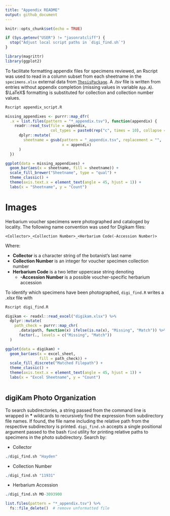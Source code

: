 ```yaml
---
title: "Appendix README"
output: github_document
---
```


```r
knitr::opts_chunk$set(echo = TRUE)

if (Sys.getenv("USER") != "jasonratcliff") {
  stop("Adjust local script paths in `digi_find.sh`")
}

library(magrittr)
library(ggplot2)
```

To facilitate formatting appendix files for specimens reviewed, an Rscript
was used to read in a column subset from each sheetname in the
`specimens.xlsx` external data from
[`ThesisPackage`](https://github.com/jasonratcliff/ThesisPackage).
A *.tsv* file is written from entries without appendix completion
(missing values in variable `App.A`). $\LaTeX$ formatting is substituted
for collection and collection number values.

```r
Rscript appendix_script.R
```

```r
missing_appendixes <- purrr::map_dfr(
  .x = list.files(pattern = "*_appendix.tsv"), function(appendix) {
    readr::read_tsv(file = appendix,
                    col_types = paste0(rep("c", times = 10), collapse = "")) %>%
      dplyr::mutate(
        sheetname = gsub(pattern = "_appendix.tsv", replacement = "",
                         x = appendix)
      )
  })

ggplot(data = missing_appendixes) +
  geom_bar(aes(x = sheetname, fill = sheetname)) +
  scale_fill_brewer("Sheetname", type = "qual") +
  theme_classic() +
  theme(axis.text.x = element_text(angle = 45, hjust = 1)) +
  labs(x = "Sheetname", y = "Count")
```

# Images

Herbarium voucher specimens were photographed and cataloged by locality.
The following name convention was used for Digikam files:
    
`<Collector>_<Collection Number>_<Herbarium Code(-Accession Number)>`

Where:

 - **Collector** is a character string of the botanist's last name
 - **Collection Number** is an integer for voucher specimen collection number
 - **Herbarium Code** is a two letter uppercase string denoting 
    + **-Accession Number** is a possible voucher-specific herbarium accession

To identify which specimens have been photographed, `digi_find.R` writes a
*.xlsx* file with 

```r
Rscript digi_find.R
```

```r
digikam <- readxl::read_excel("digikam.xlsx") %>%
  dplyr::mutate(
    path_check = purrr::map_chr(
      .data$path, function(x) ifelse(is.na(x), "Missing", "Match")) %>%
      factor(., levels = c("Missing", "Match"))
  )

ggplot(data = digikam) +
  geom_bar(aes(x = excel_sheet,
               fill = path_check)) +
  scale_fill_discrete("Matched Filepath") +
  theme_classic() +
  theme(axis.text.x = element_text(angle = 45, hjust = 1)) +
  labs(x = "Excel Sheetname", y = "Count")
  
```

## digiKam Photo Organization

To search  subdirectories, a string passed from the command line is wrapped
in **\*** wildcards to recursively find the expression from subdirectory
file names.  If found, the file name including the relative path from the
respective subdirectory is printed. `digi_find.sh` accepts a single
positional argument passed to the bash `find` utility for printing
relative paths to specimens in the photo subdirectory. Search by: 

- Collector

```r
./digi_find.sh "Hayden"
```

- Collection Number

```r
./digi_find.sh "11931"
```

- Herbarium Accession

```r
./digi_find.sh MO-3093900
```

```r
list.files(pattern = "*_appendix.tsv") %>%
  fs::file_delete()  # remove unformatted file
```

